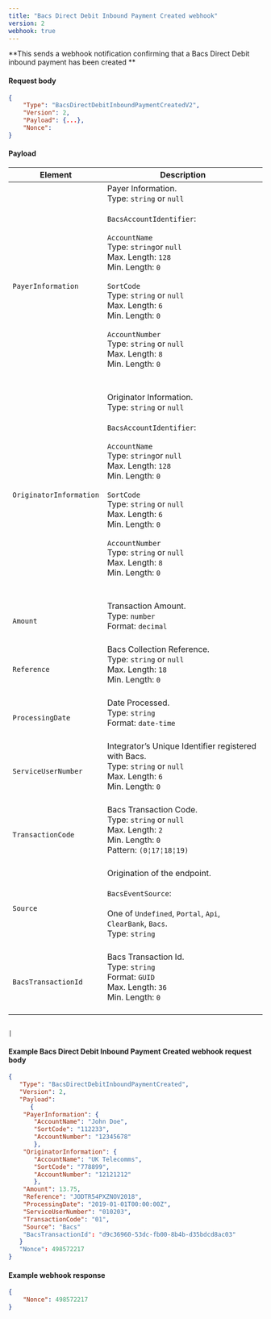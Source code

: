 ```yaml
---
title: "Bacs Direct Debit Inbound Payment Created webhook"
version: 2
webhook: true
---
```


**This sends a webhook notification confirming that a Bacs Direct Debit inbound payment has been created **

#### Request body

```json
{
    "Type": "BacsDirectDebitInboundPaymentCreatedV2",
    "Version": 2,
    "Payload": {...},
    "Nonce":
}
```

#### Payload
| Element                       | Description                                                                                                                                                                                                                                                                                                                                                                                                                                                                                                                                                                                                                                                                                                                                                                                                                             |
|-------------------------------|-----------------------------------------------------------------------------------------------------------------------------------------------------------------------------------------------------------------------------------------------------------------------------------------------------------------------------------------------------------------------------------------------------------------------------------------------------------------------------------------------------------------------------------------------------------------------------------------------------------------------------------------------------------------------------------------------------------------------------------------------------------------------------------------------------------------------------------------|
| `PayerInformation`                      |Payer Information.<br />Type: `string` or `null`<br/><br />`BacsAccountIdentifier`:<br /><br />`AccountName`<br />        Type: `string`or `null`<br />        Max. Length: `128`<br />        Min. Length: `0`<br /><br />`SortCode`<br />        Type: `string` or `null`<br />        Max. Length: `6`<br />        Min. Length: `0`<br /> <br /> `AccountNumber`<br />        Type: `string` or `null`<br />        Max. Length: `8`<br />        Min. Length: `0`<br />        <br /><br />                                                                                                                                                                                                                                                                                                                                                                                                                                                                 
| `OriginatorInformation`                      |Originator Information.<br />Type: `string` or `null`<br/><br />`BacsAccountIdentifier`:<br /><br />`AccountName`<br />        Type: `string`or `null`<br />        Max. Length: `128`<br />        Min. Length: `0`<br /><br />`SortCode`<br />        Type: `string` or `null`<br />        Max. Length: `6`<br />        Min. Length: `0`<br /> <br /> `AccountNumber`<br />        Type: `string` or `null`<br />        Max. Length: `8`<br />        Min. Length: `0`<br />        <br /><br />                                                                                                                                                                                                                                                                                                                                                                                                                                                                 
| `Amount`            |Transaction Amount.<br /> Type: `number`<br/>Format: `decimal`<br /><br />                                                                                                                                                                                                                                                                                                                                                                                                                                                              
| `Reference`                      |Bacs Collection Reference. <br />Type: `string` or `null`<br/>Max. Length: `18`	<br/>Min. Length: `0`<br/><br />                                                                                                                                                                                                                                                                                                                                                                                                                                                                 
| `ProcessingDate`       |Date Processed.<br/>Type: `string` <br/>Format: `date-time`<br/><br />                                                                                                                                                                                                                                                                                                                                                                                                                                                              
| `ServiceUserNumber`                    |Integrator’s Unique Identifier registered with Bacs.<br /> Type: `string` or `null`<br />  Max. Length: `6`<br />    Min. Length: `0` <br /> <br />                                                                                                                                                                                                                                                                                                                                                                                                                                                           
| `TransactionCode`            |Bacs Transaction Code.<br /> Type: `string` or `null`<br/>Max. Length: `2`<br/>Min. Length: `0`<br /> Pattern: `(0¦17¦18¦19)`<br /> <br/>                                                                                                                                                                                                                                                                                                                                                                                                                                                               
| `Source` |Origination of the endpoint.<br /><br />`BacsEventSource`:<br /><br />One of `Undefined`, `Portal`, `Api`, `ClearBank`, `Bacs`. <br /> Type: `string` <br /><br />                                                                                                                                                                                                                                                                                                                                                                                                                                                                                                           
| `BacsTransactionId`             |Bacs Transaction Id.<br />Type: `string`<br />Format: `GUID`<br/>Max. Length: `36`<br/>Min. Length: `0`<br/>  <br />                                                                                                                                                                                                                                                                                                                                                                                                                                                                                                           
     
                                                                                                                                                                                                                                          |

#### Example Bacs Direct Debit Inbound Payment Created webhook request body

```json
{
   "Type": "BacsDirectDebitInboundPaymentCreated",
   "Version": 2,
   "Payload":
      {
    "PayerInformation": {
       "AccountName": "John Doe",
       "SortCode": "112233",
       "AccountNumber": "12345678"
       },
    "OriginatorInformation": {
       "AccountName": "UK Telecomms",
       "SortCode": "778899",
       "AccountNumber": "12121212"
       },
    "Amount": 13.75,
    "Reference": "JODTR54PXZNOV2018",
    "ProcessingDate": "2019-01-01T00:00:00Z",
    "ServiceUserNumber": "010203",
    "TransactionCode": "01",
    "Source": "Bacs"
    "BacsTransactionId": "d9c36960-53dc-fb00-8b4b-d35bdcd8ac03"
   }
   "Nonce": 498572217
}
```
#### Example webhook response

```json
{
    "Nonce": 498572217
}
```
